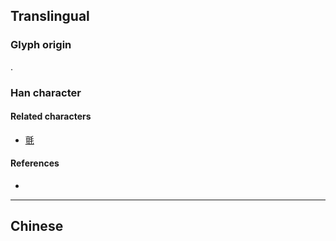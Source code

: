{{character info/new}}
{{also|氈}}
==Translingual==

===Glyph origin===
{{Han etym}}
{{Han compound|毛|t1=hair, fur|亶|ls=psc|c1=s|c2=p}}.

===Han character===
{{Han char|rn=82|rad=毛|as=13|sn=17|four=|canj=HUYWM|ids=⿺毛亶}}

====Related characters====
* [[氈]]

====References====
* {{Han ref|kx=0596.311|dkj=16983|dj=0988.020|hdz=32007.100|uh=6C0A|ud=27658}}

----

==Chinese==
{{zh-see|氈|v}}